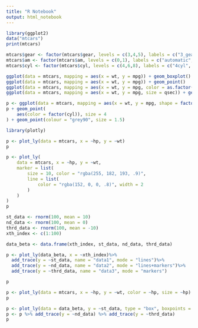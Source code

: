 ```yaml
---
title: "R Notebook"
output: html_notebook
---
```


```r
library(ggplot2)
data("mtcars")
print(mtcars)

mtcars$gear <- factor(mtcars$gear, levels = c(3,4,5), labels = c("3_gears", "4_gears", "5_gears"))
mtcars$am <- factor(mtcars$am, levels = c(0,1), labels = c("automatic", "manuals"))
mtcars$cyl <- factor(mtcars$cyl, levels = c(4,6,8), labels = c("4cyl", "6cyl", "8cyl"))

ggplot(data = mtcars, mapping = aes(x = wt, y = mpg)) + geom_boxplot()
ggplot(data = mtcars, mapping = aes(x = wt, y = mpg)) + geom_point()
ggplot(data = mtcars, mapping = aes(x = wt, y = mpg, color = as.factor(cyl))) + geom_point()
ggplot(data = mtcars, mapping = aes(x = wt, y = mpg, size = qsec)) + geom_point()

p <- ggplot(data = mtcars, mapping = aes(x = wt, y = mpg, shape = factor(cyl)))
p + geom_point(
    aes(color = factor(cyl)), size = 4
) + geom_point(colour = "grey90", size = 1.5)
```

```r
library(plotly)

p <- plot_ly(data = mtcars, x = ~hp, y = ~wt)
p

p <- plot_ly(
    data = mtcars, x = ~hp, y = ~wt,
    marker = list(
        size = 10, color = "rgba(255, 182, 193, .9)", 
        line = list(
            color = "rgba(152, 0, 0, .8)", width = 2
        )
    )
)
p

st_data <- rnorm(100, mean = 10)
nd_data <- rnorm(100, mean = 0)
thrd_data <- rnorm(100, mean = -10)
xth_index <- c(1:100)

data_beta <- data.frame(xth_index, st_data, nd_data, thrd_data)

p <- plot_ly(data_beta, x = ~xth_index)%>%
  add_trace(y = ~st_data, name = "data1", mode = "lines")%>%
  add_trace(y = ~nd_data, name = "data2", mode = "lines+markers")%>%
  add_trace(y = ~thrd_data, name = "data3", mode = "markers")

p

p <- plot_ly(data = mtcars, x = ~hp, y = ~wt, color = ~hp, size = ~hp)
p

p <- plot_ly(data = data_beta, y = ~st_data, type = "box", boxpoints = "all")
p <- p %>% add_trace(y = ~nd_data) %>% add_trace(y = ~thrd_data)
p
```

